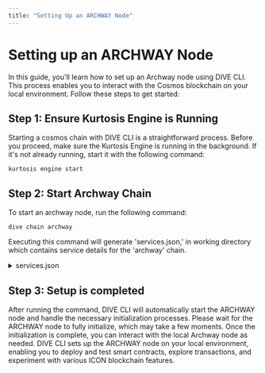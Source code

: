 ```yaml
---
title: "Setting Up an ARCHWAY Node"
---
```




# Setting up an ARCHWAY Node

In this guide, you'll learn how to set up an Archway node using DIVE CLI. This process enables you to interact with the Cosmos blockchain on your local environment. Follow these steps to get started:

## Step 1: Ensure Kurtosis Engine is Running

Starting a cosmos chain with DIVE CLI is a straightforward process. Before you proceed, make sure the Kurtosis Engine is running in the background. If it's not already running, start it with the following command:

```filename="" copy
kurtosis engine start
```
## Step 2:  Start Archway Chain

To start an archway node, run the following command:

```filename="" copy
dive chain archway
```
Executing this command will generate 'services.json,' in working directory which contains service details for the 'archway' chain.

<details>
<summary>
services.json
</summary>

```filename="" copy
{
  "service_name": "node-service-constantine-3",
  "endpoint_public": "http://127.0.0.1:4564",
  "endpoint": "http://172.16.0.3:26657",
  "keypassword": "password",
  "chain_id": "constantine-3",
  "chain_key": "constantine-3-key"
}
```
* <b>service_name:</b> The name of the service.
* <b>endpoint_public:</b> The public endpoint URL for interacting with the service.
* <b>endpoint:</b> The endpoint for interactiong with the service.
* <b>keypassword:</b> The password used for accessing the service.
* <b>chain_id:</b> The chain name.
* <b>chain_key:</b> The chain's key name.
</details>


## Step 3: Setup is completed

After running the command, DIVE CLI will automatically start the ARCHWAY node and handle the necessary initialization processes. Please wait for the ARCHWAY node to fully initialize, which may take a few moments.
Once the initialization is complete, you can interact with the local Archway node as needed. DIVE CLI sets up the ARCHWAY node on your local environment, enabling you to deploy and test smart contracts, explore transactions, and experiment with various ICON blockchain features.

